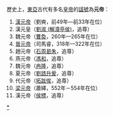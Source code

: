 歷史上，[[東亞|東亞]]古代有多名[[皇帝|皇帝]]的[[諡號|諡號]]為'''元帝'''：
#[[漢元帝|漢元帝]]（劉奭，前49年—前33年在位）
#漢元皇（[[劉淑_(解瀆亭侯)|劉淑 (解瀆亭侯)]]，追尊）
#魏元帝（[[曹奐|曹奐]]，260年—265年在位）
#[[晉元帝|晉元帝]]（司馬睿，318年—322年在位）
#趙元帝（[[石周曷朱|石周曷朱]]，追尊）
#燕元帝（[[馮和|馮和]]，追尊）
#魏元帝（[[冉隆|冉隆]]，追尊）
#夏元帝（[[劉誥升爰|劉誥升爰]]，追尊）
#代元帝（[[拓跋俟|拓跋俟]]，追尊）
#[[梁元帝|梁元帝]]（蕭繹，552年－554年在位）
#漢元帝（[[侯標|侯標]]，追尊）

{{disambig}}
[[分类:諡元|*]]